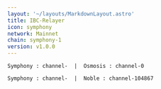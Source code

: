 ```yaml
---
layout: '~/layouts/MarkdownLayout.astro'
title: IBC-Relayer
icon: symphony
network: Mainnet
chain: symphony-1
version: v1.0.0 
---
```

```
Symphony : channel-  |  Osmosis : channel-0
```
```
Symphony : channel-  |  Noble : channel-104867
```
